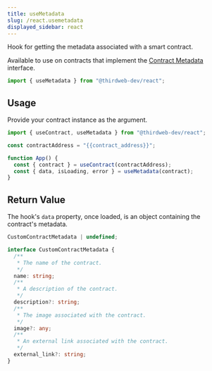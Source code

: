 ```yaml
---
title: useMetadata
slug: /react.usemetadata
displayed_sidebar: react
---
```


Hook for getting the metadata associated with a smart contract.

Available to use on contracts that implement the [Contract Metadata](/solidity/extension-contracts/contractmetadata) interface.

```jsx
import { useMetadata } from "@thirdweb-dev/react";
```

## Usage

Provide your contract instance as the argument.

```jsx
import { useContract, useMetadata } from "@thirdweb-dev/react";

const contractAddress = "{{contract_address}}";

function App() {
  const { contract } = useContract(contractAddress);
  const { data, isLoading, error } = useMetadata(contract);
}
```

## Return Value

The hook's `data` property, once loaded, is an object containing the contract's metadata.

```ts
CustomContractMetadata | undefined;

interface CustomContractMetadata {
  /**
   * The name of the contract.
   */
  name: string;
  /**
   * A description of the contract.
   */
  description?: string;
  /**
   * The image associated with the contract.
   */
  image?: any;
  /**
   * An external link associated with the contract.
   */
  external_link?: string;
}
```
